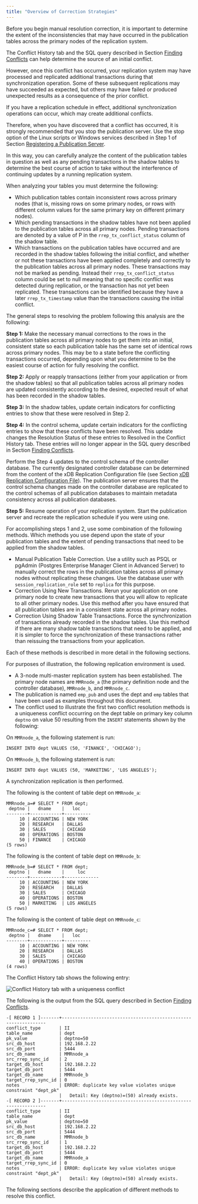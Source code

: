 ```yaml
---
title: "Overview of Correction Strategies"
---
```


<div id="overview_correction_strategies" class="registered_link"></div>

Before you begin manual resolution correction, it is important to determine the extent of the inconsistencies that may have occurred in the publication tables across the primary nodes of the replication system.

The Conflict History tab and the SQL query described in Section [Finding Conflicts](01_find_conflict/#find_conflict) can help determine the source of an initial conflict.

However, once this conflict has occurred, your replication system may have processed and replicated additional transactions during that synchronization operation. Some of these subsequent replications may have succeeded as expected, but others may have failed or produced unexpected results as a consequence of the prior conflict.

If you have a replication schedule in effect, additional synchronization operations can occur, which may create additional conflicts.

Therefore, when you have discovered that a conflict has occurred, it is strongly recommended that you stop the publication server. Use the stop option of the Linux scripts or Windows services described in Step 1 of Section [Registering a Publication Server](../../../05_smr_operation/02_creating_publication/01_registering_publication_server/#registering_publication_server).

In this way, you can carefully analyze the content of the publication tables in question as well as any pending transactions in the shadow tables to determine the best course of action to take without the interference of continuing updates by a running replication system.

When analyzing your tables you must determine the following:

-   Which publication tables contain inconsistent rows across primary nodes (that is, missing rows on some primary nodes, or rows with different column values for the same primary key on different primary nodes).
-   Which pending transactions in the shadow tables have not been applied to the publication tables across all primary nodes. Pending transactions are denoted by a value of P in the `rrep_tx_conflict_status` column of the shadow table.
-   Which transactions on the publication tables have occurred and are recorded in the shadow tables following the initial conflict, and whether or not these transactions have been applied completely and correctly to the publication tables across all primary nodes. These transactions may not be marked as pending. Instead their `rrep_tx_conflict_status` column could be set to null meaning that no specific conflict was detected during replication, or the transaction has not yet been replicated. These transactions can be identified because they have a later `rrep_tx_timestamp` value than the transactions causing the initial conflict.

The general steps to resolving the problem following this analysis are the following:

**Step 1:** Make the necessary manual corrections to the rows in the publication tables across all primary nodes to get them into an initial, consistent state so each publication table has the same set of identical rows across primary nodes. This may be to a state before the conflicting transactions occurred, depending upon what you determine to be the easiest course of action for fully resolving the conflict.

**Step 2:** Apply or reapply transactions (either from your application or from the shadow tables) so that all publication tables across all primary nodes are updated consistently according to the desired, expected result of what has been recorded in the shadow tables.

**Step 3:** In the shadow tables, update certain indicators for conflicting entries to show that these were resolved in Step 2.

**Step 4:** In the control schema, update certain indicators for the conflicting entries to show that these conflicts have been resolved. This update changes the Resolution Status of these entries to Resolved in the Conflict History tab. These entries will no longer appear in the SQL query described in Section [Finding Conflicts](01_find_conflict/#find_conflict).

Perform the Step 4 updates to the control schema of the controller database. The currently designated controller database can be determined from the content of the xDB Replication Configuration file (see Section [xDB Replication Configuration File](../../../02_overview/03_replication_server_components_and_architecture/01_physical_components/#xdb_replication_conf_file)). The publication server ensures that the control schema changes made on the controller database are replicated to the control schemas of all publication databases to maintain metadata consistency across all publication databases.

**Step 5:** Resume operation of your replication system. Start the publication server and recreate the replication schedule if you were using one.

For accomplishing steps 1 and 2, use some combination of the following methods. Which methods you use depend upon the state of your publication tables and the extent of pending transactions that need to be applied from the shadow tables.

-   Manual Publication Table Correction. Use a utility such as PSQL or pgAdmin (Postgres Enterprise Manager Client in Advanced Server) to manually correct the rows in the publication tables across all primary nodes without replicating these changes. Use the database user with `session_replication_role` set to `replica` for this purpose.
-   Correction Using New Transactions. Rerun your application on one primary node to create new transactions that you will allow to replicate to all other primary nodes. Use this method after you have ensured that all publication tables are in a consistent state across all primary nodes.
-   Correction Using Shadow Table Transactions. Force the synchronization of transactions already recorded in the shadow tables. Use this method if there are many shadow table transactions that need to be applied, and it is simpler to force the synchronization of these transactions rather than reissuing the transactions from your application.

Each of these methods is described in more detail in the following sections.

For purposes of illustration, the following replication environment is used.

-   A 3-node multi-master replication system has been established. The primary node names are `MMRnode_a` (the primary definition node and the controller database), `MMRnode_b`, and `MMRnode_c`.
-   The publication is named `emp_pub` and uses the dept and `emp` tables that have been used as examples throughout this document.
-   The conflict used to illustrate the first two conflict resolution methods is a uniqueness conflict occurring on the dept table on primary key column `deptno` on value 50 resulting from the `INSERT` statements shown by the following:

On `MMRnode_a`, the following statement is run:

```text
INSERT INTO dept VALUES (50, 'FINANCE', 'CHICAGO');
```

On `MMRnode_b`, the following statement is run:

```text
INSERT INTO dept VALUES (50, 'MARKETING', 'LOS ANGELES');
```

A synchronization replication is then performed.

The following is the content of table dept on `MMRnode_a`:

```text
MMRnode_a=# SELECT * FROM dept;
 deptno |   dname    |   loc
--------+------------+----------
     10 | ACCOUNTING | NEW YORK
     20 | RESEARCH   | DALLAS
     30 | SALES      | CHICAGO
     40 | OPERATIONS | BOSTON
     50 | FINANCE    | CHICAGO
(5 rows)
```

The following is the content of table dept on `MMRnode_b`:

```text
MMRnode_b=# SELECT * FROM dept;
 deptno |   dname    |     loc
--------+------------+-------------
     10 | ACCOUNTING | NEW YORK
     20 | RESEARCH   | DALLAS
     30 | SALES      | CHICAGO
     40 | OPERATIONS | BOSTON
     50 | MARKETING  | LOS ANGELES
(5 rows)
```

The following is the content of table dept on `MMRnode_c`:

```text
MMRnode_c=# SELECT * FROM dept;
 deptno |   dname    |   loc
--------+------------+----------
     10 | ACCOUNTING | NEW YORK
     20 | RESEARCH   | DALLAS
     30 | SALES      | CHICAGO
     40 | OPERATIONS | BOSTON
(4 rows)
```

The Conflict History tab shows the following entry:

![Conflict History tab with a uniqueness conflict](/../../../images/image145.png)

The following is the output from the SQL query described in Section [Finding Conflicts](01_find_conflict/#find_conflict).

```text
-[ RECORD 1 ]-------+----------------------------------------------------------------
conflict_type       | II
table_name          | dept
pk_value            | deptno=50
src_db_host         | 192.168.2.22
src_db_port         | 5444
src_db_name         | MMRnode_a
src_rrep_sync_id    | 2
target_db_host      | 192.168.2.22
target_db_port      | 5444
target_db_name      | MMRnode_b
target_rrep_sync_id | 0
notes               | ERROR: duplicate key value violates unique constraint "dept_pk"
                    |   Detail: Key (deptno)=(50) already exists.
-[ RECORD 2 ]-------+----------------------------------------------------------------
conflict_type       | II
table_name          | dept
pk_value            | deptno=50
src_db_host         | 192.168.2.22
src_db_port         | 5444
src_db_name         | MMRnode_b
src_rrep_sync_id    | 1
target_db_host      | 192.168.2.22
target_db_port      | 5444
target_db_name      | MMRnode_a
target_rrep_sync_id | 0
notes               | ERROR: duplicate key value violates unique constraint "dept_pk"
                    |   Detail: Key (deptno)=(50) already exists.
```

The following sections describe the application of different methods to resolve this conflict.
